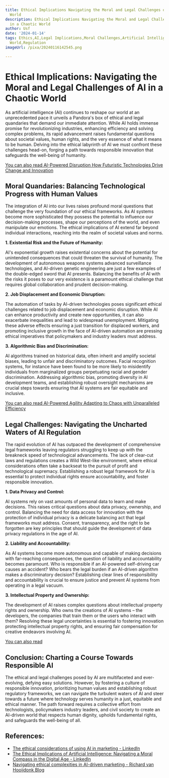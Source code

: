 ```yaml
---
title: Ethical Implications Navigating the Moral and Legal Challenges of AI in a Chaotic
  World
description: Ethical Implications Navigating the Moral and Legal Challenges of AI
  in a Chaotic World
author: Usf
date: '2024-01-14'
tags: Ethics,AI,Legal Implications,Moral Challenges,Artificial Intelligence,Chaotic
  World,Regulation
imageUrl: /pixa/20240116142545.png

---
```

# Ethical Implications: Navigating the Moral and Legal Challenges of AI in a Chaotic World

As artificial intelligence (AI) continues to reshape our world at an unprecedented pace it unveils a Pandora's box of ethical and  legal quandaries that demand our immediate attention.  While  AI holds immense promise  for revolutionizing industries, enhancing  efficiency and solving complex problems, its rapid advancement  raises fundamental questions about societal values, human rights, and the  very  essence of what it means to be human. Delving into the ethical labyrinth of  AI we  must confront these challenges head-on, forging a path towards responsible innovation that safeguards the well-being  of humanity.

[You can also read AI-Powered  Disruption How Futuristic Technologies Drive  Change and Innovation](AI-Powered%20Disruption%20How%20Futuristic%20Technologies%20Drive%20Change%20and%20Innovation)


## Moral  Quandaries: Balancing Technological Progress with Human Values

The integration of AI into our lives raises profound moral questions that challenge the very foundation of our ethical frameworks.  As AI systems  become more sophisticated they possess the potential to  influence our decision-making processes, shape our perceptions of the world,  and even manipulate our emotions. The ethical implications of AI extend far beyond individual interactions, reaching into the realm of societal values and norms.

**1. Existential Risk and the Future of Humanity:**

AI's exponential growth  raises existential concerns  about the potential for unintended consequences that could threaten  the survival of humanity.  The development of autonomous weapons systems advanced surveillance  technologies, and AI-driven genetic engineering are just a few examples of the double-edged sword that AI presents. Balancing the benefits  of AI with the  risks it  poses  to our very existence is a paramount ethical challenge that requires global collaboration and prudent decision-making.

**2. Job Displacement and Economic Disruption:**

The automation of tasks by AI-driven  technologies poses significant ethical challenges related to job displacement and economic disruption. While AI can enhance  productivity and create new opportunities, it can also exacerbate inequalities and lead to widespread unemployment. Mitigating these adverse effects  ensuring a just transition for displaced workers, and promoting inclusive growth  in the face of AI-driven automation are  pressing ethical imperatives that  policymakers and industry leaders must address.

**3. Algorithmic Bias  and Discrimination:**

AI algorithms trained  on historical  data, often inherit and amplify  societal biases, leading to unfair and discriminatory outcomes. Facial recognition systems, for  instance have  been found to be more likely  to misidentify individuals from  marginalized groups perpetuating racial and gender discrimination. Addressing algorithmic bias, promoting diversity  in  AI development teams, and establishing robust oversight mechanisms are crucial steps towards ensuring that AI systems are fair equitable and  inclusive.

[You can  also read AI-Powered Agility Adapting to  Chaos with Unparalleled Efficiency](AI-Powered%20Agility%20Adapting%20to%20Chaos%20with%20Unparalleled%20Efficiency)


## Legal Challenges: Navigating the Uncharted Waters  of AI Regulation

The rapid  evolution of AI has outpaced the development  of comprehensive legal frameworks leaving regulators struggling to keep up with the breakneck speed of technological advancements. The  lack of clear-cut laws and  regulations creates a Wild West-like environment, where ethical  considerations often take a backseat to the  pursuit of profit and technological supremacy. Establishing a robust legal framework for AI is essential to  protect individual rights ensure accountability, and foster responsible innovation.

**1.  Data Privacy and Control:**

AI systems rely on vast amounts of personal data to  learn and make decisions. This raises critical questions  about data privacy, ownership, and control. Balancing the need for data access  for innovation with the protection of individual privacy is a delicate balancing act that legal frameworks  must address. Consent, transparency, and the right to be forgotten are key principles that should guide the development of data  privacy regulations  in the age of AI.

**2. Liability and Accountability:**

As AI systems become more autonomous and capable of  making  decisions with far-reaching consequences, the question of liability and accountability becomes paramount. Who  is responsible  if an AI-powered self-driving car causes an accident? Who bears the  legal burden if an  AI-driven algorithm makes a discriminatory decision? Establishing clear lines of responsibility and accountability is crucial to  ensure justice and prevent AI systems from operating in a legal vacuum.

**3. Intellectual Property and Ownership:**

The development of AI raises complex questions about intellectual property rights  and ownership. Who owns the creations of AI systems – the developers, the companies that train them or the users who interact with them? Resolving these legal uncertainties is essential to fostering innovation protecting intellectual property  rights,  and ensuring fair compensation for creative  endeavors involving AI.

[You  can  also read ]()


## Conclusion:  Charting a Course Towards Responsible AI

The ethical and legal challenges posed by  AI  are multifaceted and ever-evolving, defying easy solutions. However,  by fostering a culture of  responsible innovation, prioritizing human values and establishing robust regulatory frameworks, we can navigate the turbulent waters of AI and steer towards a future where technology serves humanity in a just, equitable and ethical manner. The path forward requires a collective effort from technologists, policymakers industry  leaders, and civil society to create an AI-driven world that respects human dignity, upholds fundamental rights, and safeguards the well-being of all.

## References:
- [The ethical considerations of using AI in marketing - LinkedIn](https://www.linkedin.com/pulse/ethical-considerations-using-ai-marketing-iftikhar-anjum)
- [The Ethical Implications of Artificial Intelligence: Navigating a Moral Compass in the Digital Age - LinkedIn](https://www.linkedin.com/pulse/ethical-implications-artificial-intelligence-navigating-gidwf)
- [Navigating ethical complexities in AI-driven marketing - Richard van Hooijdonk Blog](https://blog.richardvanhooijdonk.com/en/navigating-ethical-complexities-in-ai-driven-marketing/)
